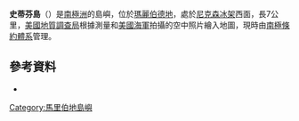 {{coord|75|50|S|146|54|W|display=title}}

'''史蒂芬島'''（{{lang-en|Stephen Island}}）是[[南極洲|南極洲]]的島嶼，位於[[瑪麗伯德地|瑪麗伯德地]]，處於[[尼克森冰架|尼克森冰架]]西面，長7公里，[[美國地質調查局|美國地質調查局]]根據測量和[[美國海軍|美國海軍]]拍攝的空中照片繪入地圖，現時由[[南極條約體系|南極條約體系]]管理。

==參考資料==
*{{usgs-gazetteer}}

{{DEFAULTSORT:Stephen Island}}
[[Category:馬里伯地島嶼|Category:馬里伯地島嶼]]


{{MarieByrdLand-geo-stub}}